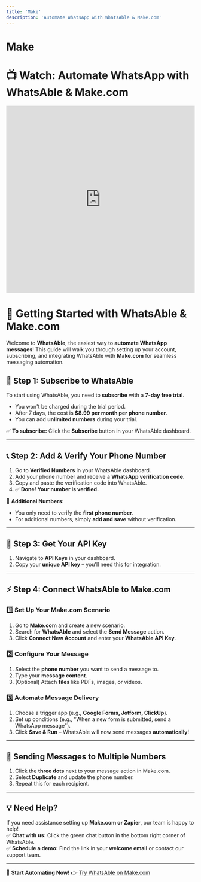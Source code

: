 ```yaml
---
title: 'Make'
description: 'Automate WhatsApp with WhatsAble & Make.com'
---
```


# Make

# 📺 Watch: Automate WhatsApp with WhatsAble & Make.com

<iframe 
  width="100%" 
  height="500" 
  src="https://www.youtube.com/embed/_KBMLJKXfwI?end=222" 
  title="WhatsAble + Make.com Integration" 
  frameborder="0" 
  allow="accelerometer; autoplay; clipboard-write; encrypted-media; gyroscope; picture-in-picture" 
  allowfullscreen>
</iframe>

# 🚀 Getting Started with WhatsAble & Make.com

Welcome to **WhatsAble**, the easiest way to **automate WhatsApp messages**! This guide will walk you through setting up your account, subscribing, and integrating WhatsAble with **Make.com** for seamless messaging automation.

## 📝 Step 1: Subscribe to WhatsAble

To start using WhatsAble, you need to **subscribe** with a **7-day free trial**.

- You won't be charged during the trial period.
- After 7 days, the cost is **$8.99 per month per phone number**.
- You can add **unlimited numbers** during your trial.

✅ **To subscribe:** Click the **Subscribe** button in your WhatsAble dashboard.

---

## 📞 Step 2: Add & Verify Your Phone Number

1. Go to **Verified Numbers** in your WhatsAble dashboard.
2. Add your phone number and receive a **WhatsApp verification code**.
3. Copy and paste the verification code into WhatsAble.
4. ✅ **Done! Your number is verified.**

🔹 **Additional Numbers:**

- You only need to verify the **first phone number**.
- For additional numbers, simply **add and save** without verification.

---

## 🔑 Step 3: Get Your API Key

1. Navigate to **API Keys** in your dashboard.
2. Copy your **unique API key** – you'll need this for integration.

---

## ⚡ Step 4: Connect WhatsAble to Make.com

### **1️⃣ Set Up Your Make.com Scenario**

1. Go to **Make.com** and create a new scenario.
2. Search for **WhatsAble** and select the **Send Message** action.
3. Click **Connect New Account** and enter your **WhatsAble API Key**.

### **2️⃣ Configure Your Message**

1. Select the **phone number** you want to send a message to.
2. Type your **message content**.
3. (Optional) Attach **files** like PDFs, images, or videos.

### **3️⃣ Automate Message Delivery**

1. Choose a trigger app (e.g., **Google Forms, Jotform, ClickUp**).
2. Set up conditions (e.g., "When a new form is submitted, send a WhatsApp message").
3. Click **Save & Run** – WhatsAble will now send messages **automatically**!

---

## 📩 Sending Messages to Multiple Numbers

1. Click the **three dots** next to your message action in Make.com.
2. Select **Duplicate** and update the phone number.
3. Repeat this for each recipient.

---

## 💡 Need Help?

If you need assistance setting up **Make.com or Zapier**, our team is happy to help!  
✅ **Chat with us:** Click the green chat button in the bottom right corner of WhatsAble.  
✅ **Schedule a demo:** Find the link in your **welcome email** or contact our support team.

---

🚀 **Start Automating Now!** 👉 [Try WhatsAble on Make.com](https://www.whatsable.app/) 